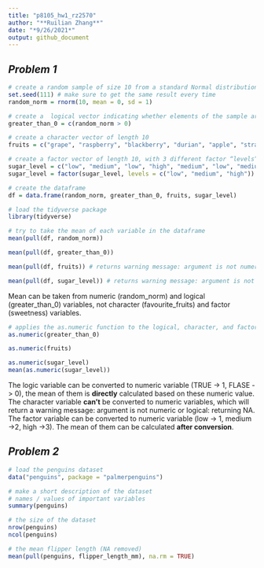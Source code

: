 ```yaml
---
title: "p8105_hw1_rz2570"
author: "**Ruilian Zhang**"
date: "*9/26/2021*"
output: github_document
---
```


## *Problem 1*


```r
# create a random sample of size 10 from a standard Normal distribution
set.seed(111) # make sure to get the same result every time
random_norm = rnorm(10, mean = 0, sd = 1)

# create a  logical vector indicating whether elements of the sample are greater than 0
greater_than_0 = c(random_norm > 0)

# create a character vector of length 10
fruits = c("grape", "raspberry", "blackberry", "durian", "apple", "strawberry", "mango", "blueberry", "banana", "avocado")

# create a factor vector of length 10, with 3 different factor “levels”
sugar_level = c("low", "medium", "low", "high", "medium", "low", "medium", "high", "high", "low")
sugar_level = factor(sugar_level, levels = c("low", "medium", "high"))

# create the dataframe
df = data.frame(random_norm, greater_than_0, fruits, sugar_level)
```


```r
# load the tidyverse package
library(tidyverse)

# try to take the mean of each variable in the dataframe
mean(pull(df, random_norm))

mean(pull(df, greater_than_0))

mean(pull(df, fruits)) # returns warning message: argument is not numeric or logical: returning NA

mean(pull(df, sugar_level)) # returns warning message: argument is not numeric or logical: returning NA
```

Mean can be taken from numeric (random_norm) and logical (greater_than_0) variables, not character (favourite_fruits) and factor (sweetness) variables.


```r
# applies the as.numeric function to the logical, character, and factor variables
as.numeric(greater_than_0)

as.numeric(fruits)

as.numeric(sugar_level)
mean(as.numeric(sugar_level))
```

The logic variable can be converted to numeric variable (TRUE -> 1, FLASE -> 0), the mean of them is **directly** calculated based on these numeric value.  
The character variable **can't** be converted to numeric variables, which will return a warning message: argument is not numeric or logical: returning NA.  
The factor variable can be converted to numeric variable (low -> 1, medium ->2, high ->3). The mean of them can be calculated **after conversion**.  




## *Problem 2*


```r
# load the penguins dataset
data("penguins", package = "palmerpenguins")

# make a short description of the dataset
# names / values of important variables
summary(penguins)

# the size of the dataset
nrow(penguins)
ncol(penguins)

# the mean flipper length (NA removed)
mean(pull(penguins, flipper_length_mm), na.rm = TRUE)
```

